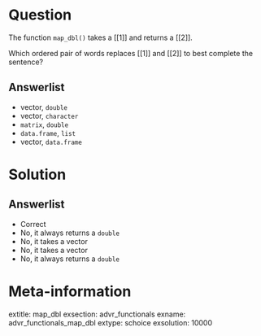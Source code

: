 Question
========

The function `map_dbl()` takes a [[1]] and returns a [[2]].

Which ordered pair of words replaces [[1]] and [[2]] to best complete the sentence?

Answerlist
----------

* vector, `double`
* vector, `character`
* `matrix`, `double`
* `data.frame`, `list`
* vector, `data.frame`

Solution
========

Answerlist
----------

* Correct
* No, it always returns a `double`
* No, it takes a vector
* No, it takes a vector
* No, it always returns a `double`

Meta-information
================
extitle: map_dbl
exsection: advr_functionals
exname: advr_functionals_map_dbl
extype: schoice
exsolution: 10000
